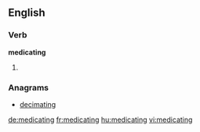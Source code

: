 ==English==

===Verb===
'''medicating'''

# {{present participle of|medicate}}

===Anagrams===
* [[decimating#English|decimating]]

[[de:medicating]]
[[fr:medicating]]
[[hu:medicating]]
[[vi:medicating]]